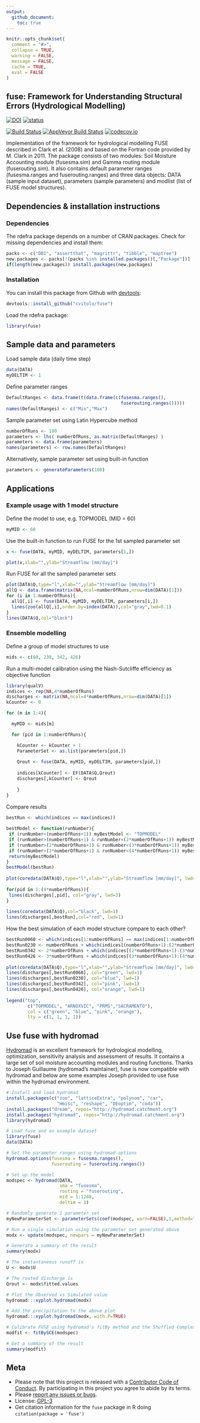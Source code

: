 ```yaml
---
output:
  github_document: 
    toc: true
---
```


```r
knitr::opts_chunk$set(
  comment = "#>",
  collapse = TRUE,
  warning = FALSE,
  message = FALSE,
  cache = TRUE,
  eval = FALSE
)
```

<!-- Edit the README.Rmd only!!! The README.md is generated automatically from README.Rmd. -->

fuse: Framework for Understanding Structural Errors (Hydrological Modelling)
---------------

[![DOI](https://zenodo.org/badge/doi/10.5281/zenodo.14005.svg)](http://dx.doi.org/10.5281/zenodo.14005)
[![status](http://joss.theoj.org/papers/392a55daada04a86f95eaa8da134a28d/status.svg)](http://joss.theoj.org/papers/392a55daada04a86f95eaa8da134a28d)

[![Build Status](https://travis-ci.org/cvitolo/fuse.svg)](https://travis-ci.org/cvitolo/fuse.svg?branch=master)
[![AppVeyor Build Status](https://ci.appveyor.com/api/projects/status/github/cvitolo/fuse?branch=master&svg=true)](https://ci.appveyor.com/project/cvitolo/fuse)
[![codecov.io](https://codecov.io/github/cvitolo/fuse/coverage.svg?branch=master)](https://codecov.io/github/cvitolo/fuse?branch=master)

Implementation of the framework for hydrological modelling FUSE described in Clark et al. (2008) and based on the Fortran code provided by M. Clark in 2011. The package consists of two modules: Soil Moisture Accounting module (fusesma.sim) and Gamma routing module (fuserouting.sim). It also contains default parameter ranges (fusesma.ranges and fuserouting.ranges) and three data objects: DATA (sample input dataset), parameters (sample parameters) and modlist (list of FUSE model structures).

## Dependencies & installation instructions

### Dependencies
The rdefra package depends on a number of CRAN packages. Check for missing dependencies and install them:

```r
packs <- c("DBI", "assertthat", "magrittr", "tibble", "maptree")
new.packages <- packs[!(packs %in% installed.packages()[,"Package"])]
if(length(new.packages)) install.packages(new.packages)
```

### Installation

You can install this package from Github with [devtools](https://github.com/hadley/devtools):

```r
devtools::install_github("cvitolo/fuse")
```

Load the rdefra package:

```r
library(fuse)
```

## Sample data and parameters
Load sample data (daily time step)
```r
data(DATA)
myDELTIM <- 1
```

Define parameter ranges
```r
DefaultRanges <- data.frame(t(data.frame(c(fusesma.ranges(),
                                           fuserouting.ranges()))))
names(DefaultRanges) <- c("Min","Max")
```

Sample parameter set using Latin Hypercube method
```r
numberOfRuns <- 100
parameters <- lhs( numberOfRuns, as.matrix(DefaultRanges) )
parameters <- data.frame(parameters)
names(parameters) <- row.names(DefaultRanges)
```

Alternatively, sample parameter set using built-in function
```r
parameters <- generateParameters(100)
```

## Applications

### Example usage with 1 model structure
Define the model to use, e.g. TOPMODEL (MID = 60)
```r
myMID <- 60
```

Use the built-in function to run FUSE for the 1st sampled parameter set
```r
x <- fuse(DATA, myMID, myDELTIM, parameters[1,])

plot(x,xlab="",ylab="Streamflow [mm/day]")
```

Run FUSE for all the sampled parameter sets 
```r
plot(DATA$Q,type="l",xlab="",ylab="Streamflow [mm/day]")
allQ <- data.frame(matrix(NA,ncol=numberOfRuns,nrow=dim(DATA)[1]))
for (i in 1:numberOfRuns){
  allQ[,i] <- fuse(DATA, myMID, myDELTIM, parameters[i,])
  lines(zoo(allQ[,i],order.by=index(DATA)),col="gray",lwd=0.1)
}
lines(DATA$Q,col="black")
```

### Ensemble modelling
Define a group of model structures to use
```r
mids <- c(60, 230, 342, 426)
```
 
Run a multi-model calibration using the Nash-Sutcliffe efficiency as objective function
```r
library(qualV)
indices <- rep(NA,4*numberOfRuns)
discharges <- matrix(NA,ncol=4*numberOfRuns,nrow=dim(DATA)[1])
kCounter <- 0

for (m in 1:4){

  myMID <- mids[m]

  for (pid in 1:numberOfRuns){

    kCounter <- kCounter + 1
    ParameterSet <- as.list(parameters[pid,])
    
    Qrout <- fuse(DATA, myMID, myDELTIM, parameters[pid,])
 
    indices[kCounter] <- EF(DATA$Q,Qrout)  
    discharges[,kCounter] <- Qrout
    
    }
}
```

Compare results
```r
bestRun <- which(indices == max(indices))
 
bestModel <- function(runNumber){
 if (runNumber<(numberOfRuns+1)) myBestModel <- "TOPMODEL"
 if (runNumber>(numberOfRuns+1) & runNumber<(2*numberOfRuns+1)) myBestModel <- "ARNOXVIC"
 if (runNumber>(2*numberOfRuns+1) & runNumber<(3*numberOfRuns+1)) myBestModel <- "PRMS"
 if (runNumber>(3*numberOfRuns+1) & runNumber<(4*numberOfRuns+1)) myBestModel <- "SACRAMENTO"
 return(myBestModel)
}
bestModel(bestRun)
 
plot(coredata(DATA$Q),type="l",xlab="",ylab="Streamflow [mm/day]", lwd=0.5)
 
for(pid in 1:(4*numberOfRuns)){
 lines(discharges[,pid], col="gray", lwd=3)
}
 
lines(coredata(DATA$Q),col="black", lwd=1)
lines(discharges[,bestRun],col="red", lwd=1)
```

How the best simulation of each model structure compare to each other?
```r
bestRun0060 <- which(indices[1:numberOfRuns] == max(indices[1:numberOfRuns]))
bestRun0230 <- numberOfRuns + which(indices[(numberOfRuns+1):(2*numberOfRuns)] == max(indices[(numberOfRuns+1):(2*numberOfRuns)]))
bestRun0342 <- 2*numberOfRuns + which(indices[(2*numberOfRuns+1):(3*numberOfRuns)] == max(indices[(2*numberOfRuns+1):(3*numberOfRuns)]))
bestRun0426 <- 3*numberOfRuns + which(indices[(3*numberOfRuns+1):(4*numberOfRuns)] == max(indices[(3*numberOfRuns+1):(4*numberOfRuns)]))
 
plot(coredata(DATA$Q),type="l",xlab="",ylab="Streamflow [mm/day]", lwd=1)
lines(discharges[,bestRun0060], col="green", lwd=1)
lines(discharges[,bestRun0230], col="blue", lwd=1)
lines(discharges[,bestRun0342], col="pink", lwd=1)
lines(discharges[,bestRun0426], col="orange", lwd=1)
 
legend("top", 
        c("TOPMODEL", "ARNOXVIC", "PRMS","SACRAMENTO"), 
        col = c("green", "blue", "pink", "orange"),
        lty = c(1, 1, 1, 1))
```

## Use fuse with hydromad

[Hydromad](http://hydromad.catchment.org/) is an excellent framework for hydrological modelling, optimization, sensitivity analysis and assessment of results. It contains a large set of soil moisture accounting modules and routing functions. Thanks to Joseph Guillaume (hydromad’s maintainer), fuse is now compatible with hydromad and below are some examples Joseph provided to use fuse within the hydromad environment.

```r
# Install and load hydromad
install.packages(c("zoo", "latticeExtra", "polynom", "car", 
                   "Hmisc", "reshape", "DEoptim", "coda"))
install.packages("dream", repos="http://hydromad.catchment.org")
install.packages("hydromad", repos="http://hydromad.catchment.org")
library(hydromad) 

# Load fuse and an example dataset
library(fuse)
data(DATA)

# Set the parameter ranges using hydromad.options
hydromad.options(fusesma = fusesma.ranges(),
                 fuserouting = fuserouting.ranges())

# Set up the model
modspec <- hydromad(DATA,
                    sma = "fusesma", 
                    routing = "fuserouting", 
                    mid = 1:1248, 
                    deltim = 1)

# Randomly generate 1 parameter set
myNewParameterSet <- parameterSets(coef(modspec, warn=FALSE),1,method="random")

# Run a single simulation using the parameter set generated above
modx <- update(modspec, newpars = myNewParameterSet)

# Generate a summary of the result
summary(modx)

# The instantaneous runoff is
U <- modx$U

# The routed discharge is
Qrout <- modx$fitted.values

# Plot the Observed vs Simulated value
hydromad:::xyplot.hydromad(modx)

# Add the precipitation to the above plot
hydromad:::xyplot.hydromad(modx, with.P=TRUE)

# Calibrate FUSE using hydromad's fitBy method and the Shuffled Complex Evolution algorithm
modfit <- fitBySCE(modspec)

# Get a summary of the result
summary(modfit)
```

## Meta

* Please note that this project is released with a [Contributor Code of Conduct](CONDUCT.md). By participating in this project you agree to abide by its terms.
* Please [report any issues or bugs](https://github.com/cvitolo/fuse/issues).
* License: [GPL-3](https://opensource.org/licenses/GPL-3.0)
* Get citation information for the `fuse` package in R doing `citation(package = 'fuse')`
